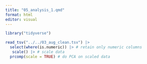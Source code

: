 ```yaml
---
title: "05_analysis_1.qmd"
format: html
editor: visual
---
```


```r
library("tidyverse")
```

```r
read_tsv("../../03_aug_clean.tsv") |>
  select(where(is.numeric)) |> # retain only numeric columns
   scale() |> # scale data
  prcomp(scale = TRUE) # do PCA on scaled data
```
